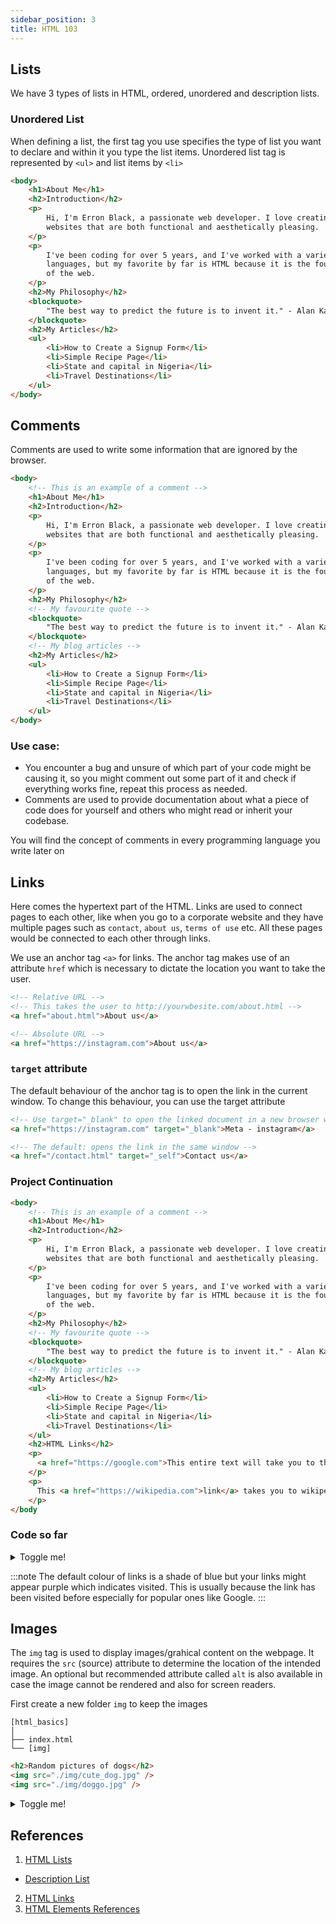 ```yaml
---
sidebar_position: 3
title: HTML 103
---
```



## Lists

We have 3 types of lists in HTML, ordered, unordered and description lists.

### Unordered List

When defining a list, the first tag you use specifies the type of list you want to declare and within it you type the list items. Unordered list tag is represented by `<ul>` and list items by `<li>`

```html showLineNumbers {17-21}
<body>
    <h1>About Me</h1>
    <h2>Introduction</h2>
    <p>
        Hi, I'm Erron Black, a passionate web developer. I love creating
        websites that are both functional and aesthetically pleasing.
    </p>
    <p>
        I've been coding for over 5 years, and I've worked with a variety of
        languages, but my favorite by far is HTML because it is the foundation
        of the web.
    </p>
    <h2>My Philosophy</h2>
    <blockquote>
        "The best way to predict the future is to invent it." - Alan Kay
    </blockquote>
    <h2>My Articles</h2>
    <ul>
        <li>How to Create a Signup Form</li>
        <li>Simple Recipe Page</li>
        <li>State and capital in Nigeria</li>
        <li>Travel Destinations</li>
    </ul>
</body>
```

## Comments

Comments are used to write some information that are ignored by the browser.

```html showLineNumbers {2,15,19}
<body>
    <!-- This is an example of a comment -->
    <h1>About Me</h1>
    <h2>Introduction</h2>
    <p>
        Hi, I'm Erron Black, a passionate web developer. I love creating
        websites that are both functional and aesthetically pleasing.
    </p>
    <p>
        I've been coding for over 5 years, and I've worked with a variety of
        languages, but my favorite by far is HTML because it is the foundation
        of the web.
    </p>
    <h2>My Philosophy</h2>
    <!-- My favourite quote -->
    <blockquote>
        "The best way to predict the future is to invent it." - Alan Kay
    </blockquote>
    <!-- My blog articles -->
    <h2>My Articles</h2>
    <ul>
        <li>How to Create a Signup Form</li>
        <li>Simple Recipe Page</li>
        <li>State and capital in Nigeria</li>
        <li>Travel Destinations</li>
    </ul>
</body>
```

### Use case:

-   You encounter a bug and unsure of which part of your code might be causing it, so you might comment out some part of it and check if everything works fine, repeat this process as needed.
-   Comments are used to provide documentation about what a piece of code does for yourself and others who might read or inherit your codebase.

You will find the concept of comments in every programming language you write later on

## Links

Here comes the hypertext part of the HTML. Links are used to connect pages to each other, like when you go to a corporate website and they have multiple pages such as `contact`, `about us`, `terms of use` etc. All these pages would be connected to each other through links.

We use an anchor tag `<a>` for links. The anchor tag makes use of an attribute `href` which is necessary to dictate the location you want to take the user.

```html
<!-- Relative URL -->
<!-- This takes the user to http://yourwbesite.com/about.html -->
<a href="about.html">About us</a>

<!-- Absolute URL -->
<a href="https://instagram.com">About us</a>
```

### `target` attribute

The default behaviour of the anchor tag is to open the link in the current window. To change this behaviour, you can use the target attribute

```html
<!-- Use target="_blank" to open the linked document in a new browser window or tab: -->
<a href="https://instagram.com" target="_blank">Meta - instagram</a>

<!-- The default: opens the link in the same window -->
<a href="/contact.html" target="_self">Contact us</a>
```

### Project Continuation

```html showLineNumbers
<body>
    <!-- This is an example of a comment -->
    <h1>About Me</h1>
    <h2>Introduction</h2>
    <p>
        Hi, I'm Erron Black, a passionate web developer. I love creating
        websites that are both functional and aesthetically pleasing.
    </p>
    <p>
        I've been coding for over 5 years, and I've worked with a variety of
        languages, but my favorite by far is HTML because it is the foundation
        of the web.
    </p>
    <h2>My Philosophy</h2>
    <!-- My favourite quote -->
    <blockquote>
        "The best way to predict the future is to invent it." - Alan Kay
    </blockquote>
    <!-- My blog articles -->
    <h2>My Articles</h2>
    <ul>
        <li>How to Create a Signup Form</li>
        <li>Simple Recipe Page</li>
        <li>State and capital in Nigeria</li>
        <li>Travel Destinations</li>
    </ul>
    <h2>HTML Links</h2>
    <p>
      <a href="https://google.com">This entire text will take you to the Google homepage</a>
    </p>
    <p>
      This <a href="https://wikipedia.com">link</a> takes you to wikipedia.
    </p>
</body
```

### Code so far

<details>
    <summary>Toggle me!</summary>
    <HtmlOutput>
        <h1>About Me</h1>
        <h2>Introduction</h2>
        <p>
            Hi, I'm Erron Black, a passionate web developer. I love creating
            websites that are both functional and aesthetically pleasing.
        </p>
        <p>
            I've been coding for over 5 years, and I've worked with a variety of
            languages, but my favorite by far is HTML because it is the
            foundation of the web.
        </p>
        <h2>My Philosophy</h2>

        <Blockquote>
            "The best way to predict the future is to invent it." - Alan Kay
        </Blockquote>

        <h2>My Articles</h2>
        <ul>
            <li>How to Create a Signup Form</li>
            <li>Simple Recipe Page</li>
            <li>State and capital in Nigeria</li>
            <li>Travel Destinations</li>
        </ul>
        <h2>HTML Links</h2>
        <p>
            <a href="https://google.com" style={{color: "blue"}}>
                This entire text will take you to the Google homepage
            </a>
        </p>
        <p>
            This <a href="https://wikipedia.com" style={{color: "blue"}}>link</a> takes you to
            wikipedia.
        </p>
    </HtmlOutput>

</details>

:::note
The default colour of links is a shade of blue but your links might appear purple which indicates visited. This is usually because the link has been visited before especially for popular ones like Google.
:::

## Images

The `img` tag is used to display images/grahical content on the webpage. It requires the `src` (source) attribute to determine the location of the intended image. An optional but recommended attribute called `alt` is also available in case the image cannot be rendered and also for screen readers.

First create a new folder `img` to keep the images

```
[html_basics]
│
├── index.html
└── [img]
```

```html
<h2>Random pictures of dogs</h2>
<img src="./img/cute_dog.jpg" />
<img src="./img/doggo.jpg" />
```

<details>
    <summary>Toggle me!</summary>
    <HtmlOutput>
        <h2>Random pictures of dogs</h2>
        <img src={dog1} alt="Image of a puppy"/>
        <img src={dog2} alt="Image of two puppies" />
    </HtmlOutput>
</details>

## References

1. [HTML Lists](https://www.w3schools.com/html/html_lists.asp)

-   [Description List](https://www.w3schools.com/html/html_lists_other.asp)

2. [HTML Links](https://www.w3schools.com/html/html_links.asp)
3. [HTML Elements References](https://developer.mozilla.org/en-US/docs/Web/HTML/Element)
